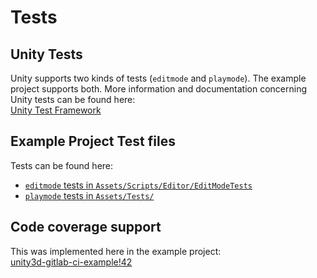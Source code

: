 # Tests

## Unity Tests

Unity supports two kinds of tests (`editmode` and `playmode`). The example project supports both.
More information and documentation concerning Unity tests can be found here:  
[Unity Test Framework](https://docs.unity3d.com/Packages/com.unity.test-framework@1.1/manual/index.html)

## Example Project Test files

Tests can be found here:

- [`editmode` tests in `Assets/Scripts/Editor/EditModeTests`](https://gitlab.com/game-ci/unity3d-gitlab-ci-example/-/blob/main/Assets/Scripts/Editor/EditModeTests)
- [`playmode` tests in `Assets/Tests/`](https://gitlab.com/game-ci/unity3d-gitlab-ci-example/-/blob/main/Assets/Tests/)

## Code coverage support

This was implemented here in the example project:  
[unity3d-gitlab-ci-example!42](https://gitlab.com/game-ci/unity3d-gitlab-ci-example/-/merge_requests/42)
